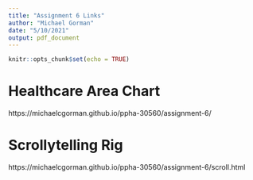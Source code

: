 ```yaml
---
title: "Assignment 6 Links"
author: "Michael Gorman"
date: "5/10/2021"
output: pdf_document
---
```


```r
knitr::opts_chunk$set(echo = TRUE)
```

# Healthcare Area Chart

https://michaelcgorman.github.io/ppha-30560/assignment-6/

# Scrollytelling Rig

https://michaelcgorman.github.io/ppha-30560/assignment-6/scroll.html